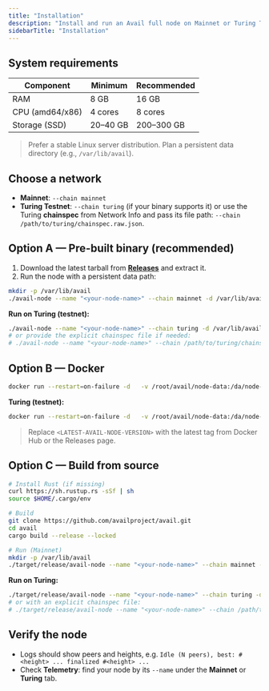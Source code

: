 ```yaml
---
title: "Installation"
description: "Install and run an Avail full node on Mainnet or Turing Testnet using pre-built binaries, Docker, or by building from source. This guide is minimal by design—no upgrade or misc. command sections."
sidebarTitle: "Installation"
---
```


## System requirements

| Component       | Minimum  | Recommended |
| --------------- | -------- | ----------- |
| RAM             | 8 GB     | 16 GB       |
| CPU (amd64/x86) | 4 cores  | 8 cores     |
| Storage (SSD)   | 20–40 GB | 200–300 GB  |

> Prefer a stable Linux server distribution. Plan a persistent data directory (e.g., `/var/lib/avail`).

## Choose a network

- **Mainnet**: `--chain mainnet`
- **Turing Testnet**: `--chain turing` (if your binary supports it) or use the Turing **chainspec** from Network Info and pass its file path: `--chain /path/to/turing/chainspec.raw.json`.

## Option A — Pre-built binary (recommended)

1. Download the latest tarball from [**Releases**](https://github.com/availproject/avail/releases/) and extract it.
2. Run the node with a persistent data path:

```bash
mkdir -p /var/lib/avail
./avail-node --name "<your-node-name>" --chain mainnet -d /var/lib/avail
```

**Run on Turing (testnet):**

```bash
./avail-node --name "<your-node-name>" --chain turing -d /var/lib/avail
# or provide the explicit chainspec file if needed:
# ./avail-node --name "<your-node-name>" --chain /path/to/turing/chainspec.raw.json -d /var/lib/avail
```

## Option B — Docker

```bash
docker run --restart=on-failure -d   -v /root/avail/node-data:/da/node-data   -p 9944:9944 -p 30333:30333   docker.io/availj/avail:<LATEST-AVAIL-NODE-VERSION>   --chain mainnet -d ./output --name "<your-node-name>"
```

**Turing (testnet):**

```bash
docker run --restart=on-failure -d   -v /root/avail/node-data:/da/node-data   -p 9944:9944 -p 30333:30333   docker.io/availj/avail:<LATEST-AVAIL-NODE-VERSION>   --chain turing -d ./output --name "<your-node-name>"
```

> Replace `<LATEST-AVAIL-NODE-VERSION>` with the latest tag from Docker Hub or the Releases page.

## Option C — Build from source

```bash
# Install Rust (if missing)
curl https://sh.rustup.rs -sSf | sh
source $HOME/.cargo/env

# Build
git clone https://github.com/availproject/avail.git
cd avail
cargo build --release --locked

# Run (Mainnet)
mkdir -p /var/lib/avail
./target/release/avail-node --name "<your-node-name>" --chain mainnet -d /var/lib/avail
```

**Run on Turing:**

```bash
./target/release/avail-node --name "<your-node-name>" --chain turing -d /var/lib/avail
# or with an explicit chainspec file:
# ./target/release/avail-node --name "<your-node-name>" --chain /path/to/turing/chainspec.raw.json -d /var/lib/avail
```

## Verify the node

- Logs should show peers and heights, e.g. `Idle (N peers), best: #<height> ... finalized #<height> ...`
- Check **Telemetry**: find your node by its `--name` under the **Mainnet** or **Turing** tab.
